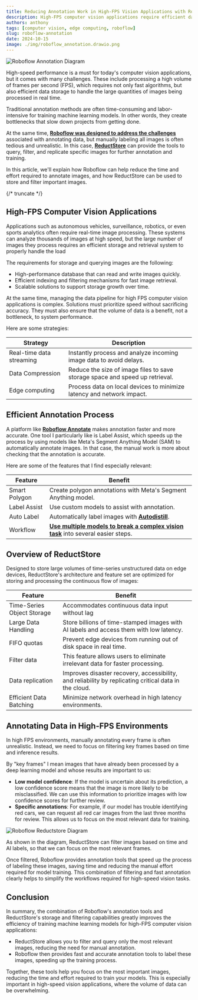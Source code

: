```yaml
---
title: Reducing Annotation Work in High-FPS Vision Applications with Roboflow
description: High-FPS computer vision applications require efficient data annotation and storage. Learn how Roboflow and ReductStore can help reduce the workload and speed up the process.
authors: anthony
tags: [computer vision, edge computing, roboflow]
slug: roboflow-annotation
date: 2024-10-15
image: ./img/roboflow_annotation.drawio.png
---
```


![Roboflow Annotation Diagram](./img/roboflow_annotation.drawio.png)

High-speed performance is a must for today's computer vision applications, but it comes with many challenges. These include processing a high volume of frames per second (FPS), which requires not only fast algorithms, but also efficient data storage to handle the large quantities of images being processed in real time.

Traditional annotation methods are often time-consuming and labor-intensive for training machine learning models. In other words, they create bottlenecks that slow down projects from getting done.

At the same time, [**Roboflow was designed to address the challenges**](/blog/roboflow-reductstore) associated with annotating data, but manually labeling all images is often tedious and unrealistic. In this case, [**ReductStore**](/) can provide the tools to query, filter, and replicate specific images for further annotation and training.

In this article, we'll explain how Roboflow can help reduce the time and effort required to annotate images, and how ReductStore can be used to store and filter important images.

{/* truncate */}

## High-FPS Computer Vision Applications

Applications such as autonomous vehicles, surveillance, robotics, or even sports analytics often require real-time image processing. These systems can analyze thousands of images at high speed, but the large number of images they process requires an efficient storage and retrieval system to properly handle the load

The requirements for storage and querying images are the following:
- High-performance database that can read and write images quickly.
- Efficient indexing and filtering mechanisms for fast image retrieval.
- Scalable solutions to support storage growth over time.

At the same time, managing the data pipeline for high FPS computer vision applications is complex. Solutions must prioritize speed without sacrificing accuracy. They must also ensure that the volume of data is a benefit, not a bottleneck, to system performance.

Here are some strategies:

| **Strategy** | **Description** |
|--------------|-----------------|
| Real-time data streaming  | Instantly process and analyze incoming image data to avoid delays. |
| Data Compression | Reduce the size of image files to save storage space and speed up retrieval. |
| Edge computing | Process data on local devices to minimize latency and network impact. |


## Efficient Annotation Process

A platform like [**Roboflow Annotate**](https://roboflow.com/annotate) makes annotation faster and more accurate. One tool I particularly like is Label Assist, which speeds up the process by using models like Meta's Segment Anything Model (SAM) to automatically annotate images. In that case, the manual work is more about checking that the annotation is accurate.

Here are some of the features that I find especially relevant:

| **Feature**   | **Benefit**  |
| ------------- | ------------ |
| Smart Polygon | Create polygon annotations with Meta's Segment Anything model. |
| Label Assist  | Use custom models to assist with annotation. |
| Auto Label    | Automatically label images with [**Autodistill**](https://github.com/autodistill/autodistill). |
| Workflow      | [**Use multiple models to break a complex vision task**](/blog/roboflow-reductstore#roboflow-workflows-to-divide-and-conquer) into several easier steps. |

## Overview of ReductStore

Designed to store large volumes of time-series unstructured data on edge devices, ReductStore's architecture and feature set are optimized for storing and processing the continuous flow of images:

| **Feature**   | **Benefit**  |
| ------------- | -------------|
| Time-Series Object Storage | Accommodates continuous data input without lag                                                        |
| Large Data Handling        | Store billions of time-stamped images with AI labels and access them with low latency.                |
| FIFO quotas               | Prevent edge devices from running out of disk space in real time.                                     |
| Filter data                | This feature allows users to eliminate irrelevant data for faster processing.                         |
| Data replication           | Improves disaster recovery, accessibility, and reliability by replicating critical data in the cloud. |
| Efficient Data Batching    | Minimize network overhead in high latency environments. |

## Annotating Data in High-FPS Environments

In high FPS environments, manually annotating every frame is often unrealistic. Instead, we need to focus on filtering key frames based on time and inference results.

By "key frames" I mean images that have already been processed by a deep learning model and whose results are important to us:

- **Low model confidence**: If the model is uncertain about its prediction, a low confidence score means that the image is more likely to be misclassified. We can use this information to prioritize images with low confidence scores for further review.
- **Specific annotations**: For example, if our model has trouble identifying red cars, we can request all red car images from the last three months for review. This allows us to focus on the most relevant data for training.

![Roboflow Reductstore Diagram](./img/roboflow_reductstore.drawio.png)

As shown in the diagram, ReductStore can filter images based on time and AI labels, so that we can focus on the most relevant frames. 

Once filtered, Roboflow provides annotation tools that speed up the process of labeling these images, saving time and reducing the manual effort required for model training. This combination of filtering and fast annotation clearly helps to simplify the workflows required for high-speed vision tasks.

## Conclusion

In summary, the combination of Roboflow's annotation tools and ReductStore's storage and filtering capabilities greatly improves the efficiency of training machine learning models for high-FPS computer vision applications:

- ReductStore allows you to filter and query only the most relevant images, reducing the need for manual annotation.
- Roboflow then provides fast and accurate annotation tools to label these images, speeding up the training process.

Together, these tools help you focus on the most important images, reducing the time and effort required to train your models. This is especially important in high-speed vision applications, where the volume of data can be overwhelming.